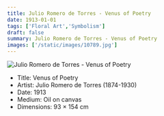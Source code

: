 ```yaml
---
title: Julio Romero de Torres - Venus of Poetry
date: 1913-01-01
tags: ['Floral Art','Symbolism']
draft: false
summary: Julio Romero de Torres - Venus of Poetry
images: ['/static/images/10789.jpg']
---
```


![Julio Romero de Torres - Venus of Poetry](/static/images/10789.jpg)

* Title: Venus of Poetry
* Artist: Julio Romero de Torres (1874-1930)
* Date: 1913
* Medium: Oil on canvas
* Dimensions: 93 × 154 cm


